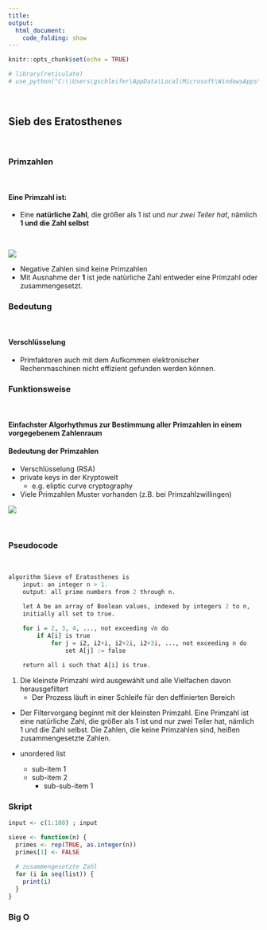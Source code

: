 ```yaml
---
title: 
output:
  html_document:
    code_folding: show
---
```



```r
knitr::opts_chunk$set(echo = TRUE)

# library(reticulate)
# use_python("C:\\Users\gschleifer\AppData\Local\Microsoft\WindowsApps\python.exe")
```
<br>

## __Sieb des Eratosthenes__ {.tabset .tabset-pills}
<br>


### Primzahlen {.active}
<br>

#### Eine Primzahl ist: 
- Eine __natürliche Zahl__, die größer als 1 ist und _nur zwei Teiler hat_, nämlich __1 und die Zahl selbst__



<br>

![](../SieveOfEratosthenes/Screenshot 2024-11-09 at 11.09.46.png)

- Negative Zahlen sind keine Primzahlen
- Mit Ausnahme der __1__ ist jede natürliche Zahl entweder eine Primzahl oder zusammengesetzt.


### Bedeutung
<br>
 
#### Verschlüsselung 
- Primfaktoren auch mit dem Aufkommen elektronischer Rechenmaschinen nicht effizient gefunden werden können. 


### Funktionsweise
<br>


#### Einfachster Algorhythmus zur Bestimmung aller Primzahlen in einem vorgegebenem Zahlenraum

#### Bedeutung der Primzahlen 

* Verschlüsselung (RSA)
* private keys in der Kryptowelt
    - e.g. eliptic curve cryptography
* Viele Primzahlen Muster vorhanden (z.B. bei Primzahlzwillingen)
<br>

![](../SieveOfEratosthenes/Screenshot 2024-11-08 104248.png)




<br>

### Pseudocode
<br>

```r
algorithm Sieve of Eratosthenes is
    input: an integer n > 1.
    output: all prime numbers from 2 through n.

    let A be an array of Boolean values, indexed by integers 2 to n,
    initially all set to true.
    
    for i = 2, 3, 4, ..., not exceeding √n do
        if A[i] is true
            for j = i2, i2+i, i2+2i, i2+3i, ..., not exceeding n do
                set A[j] := false

    return all i such that A[i] is true.
```
1. Die kleinste Primzahl wird ausgewählt und alle Vielfachen davon herausgefiltert
    - Der Prozess läuft in einer Schleife für den deffinierten Bereich

* Der Filtervorgang beginnt mit der kleinsten Primzahl. Eine Primzahl ist eine natürliche Zahl, die größer als 1 ist und nur zwei Teiler hat, nämlich 1 und die Zahl selbst. Die Zahlen, die keine Primzahlen sind, heißen zusammengesetzte Zahlen.


* unordered list
    + sub-item 1 
    + sub-item 2 
        - sub-sub-item 1
        
### Skript
```r
input <- c(1:100) ; input
```

```r
sieve <- function(n) {
  primes <- rep(TRUE, as.integer(n))
  primes[1] <- FALSE
  
  # zusammengesetzte Zahl
  for (i in seq(list)) {
    print(i)
  }
}
```


### Big O


<br>

<br>


